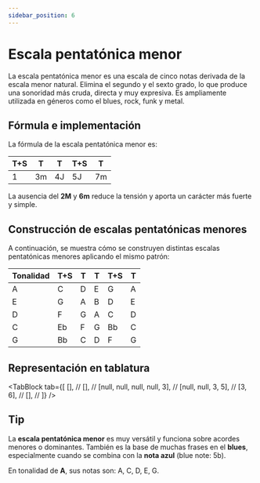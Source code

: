 ```yaml
---
sidebar_position: 6
---
```


# Escala pentatónica menor

La escala pentatónica menor es una escala de cinco notas derivada de la escala menor natural. Elimina el segundo y el sexto grado, lo que produce una sonoridad más cruda, directa y muy expresiva. Es ampliamente utilizada en géneros como el blues, rock, funk y metal.

## Fórmula e implementación

La fórmula de la escala pentatónica menor es:

| T+S | T   | T   | T+S | T   |
| --- | --- | --- | --- | --- |
| 1   | 3m  | 4J  | 5J  | 7m  |

La ausencia del **2M** y **6m** reduce la tensión y aporta un carácter más fuerte y simple.

## Construcción de escalas pentatónicas menores

A continuación, se muestra cómo se construyen distintas escalas pentatónicas menores aplicando el mismo patrón:

| Tonalidad | T+S | T   | T   | T+S | T   |
| --------- | --- | --- | --- | --- | --- |
| A         | C   | D   | E   | G   | A   |
| E         | G   | A   | B   | D   | E   |
| D         | F   | G   | A   | C   | D   |
| C         | Eb  | F   | G   | Bb  | C   |
| G         | Bb  | C   | D   | F   | G   |

## Representación en tablatura

<TabBlock
  tab={[
    [], //
    [], //
    [null, null, null, null, 3], //
    [null, null, 3, 5], //
    [3, 6], //
    [], //
  ]}
/>

## Tip

La **escala pentatónica menor** es muy versátil y funciona sobre acordes menores o dominantes. También es la base de muchas frases en el **blues**, especialmente cuando se combina con la **nota azul** (blue note: 5b).

En tonalidad de **A**, sus notas son: A, C, D, E, G.

<DonateButton />
<Comments />
